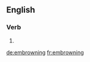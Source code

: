 ==English==

===Verb===
{{head|en|present participle}}

# {{present participle of|embrown|lang=en|nocat=1}}

[[de:embrowning]]
[[fr:embrowning]]